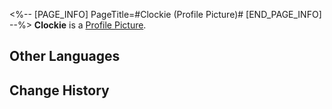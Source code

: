 <%-- [PAGE_INFO]
PageTitle=#Clockie (Profile Picture)#
[END_PAGE_INFO] --%>
{{Item Infobox
|title       = Clockie
|id          = 202011
|image       = Item Clockie.png
|type        = Profile Picture
|invCategory = 
|rarity      = 4
|effect      = A miraculous grand prize from the Golden Capsule Machine.
|description = Clockie waiting at the finish line.
}}
{{Description|''"Tick-tock! You're definitely the smartest pal I've ever met!"''}}
'''Clockie''' is a [[Profile Picture]].

==Other Languages==
{{Other Languages
|en   = Clockie
|zhs  = 钟表小子
|zht  = 鐘錶小子
|ja   = クロックボーイ
|ko   = 시계 소년
|es   = Relojito
|fr   = Chronou
|ru   = Часик
|th   = เจ้าหนูนาฬิกา
|vi   = Cậu Bé Đồng Hồ
|de   = Clockie
|id   = Clockie
|pt   = Relogin
}}

==Change History==
{{Change History|2.0}}